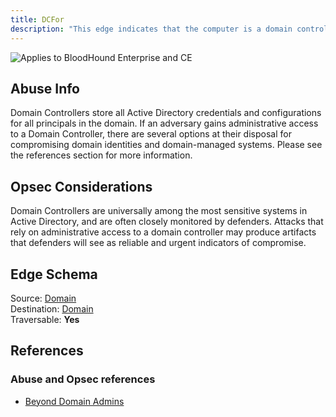 ---
title: DCFor
description: "This edge indicates that the computer is a domain controller for the domain. This edge is not created for read-only domain controllers."
---

<img noZoom src="/assets/enterprise-AND-community-edition-pill-tag.svg" alt="Applies to BloodHound Enterprise and CE"/>


## Abuse Info
Domain Controllers store all Active Directory credentials and configurations for all principals in the domain. If an adversary gains administrative access to a Domain Controller, there are several options at their disposal for compromising domain identities and domain-managed systems. Please see the references section for more information.

## Opsec Considerations

Domain Controllers are universally among the most sensitive systems in Active Directory, and are often closely monitored by defenders. Attacks that rely on administrative access to a domain controller may produce artifacts that defenders will see as reliable and urgent indicators of compromise.

## Edge Schema

Source: [Domain](https://github.com/SpecterOps/bloodhound-docs/blob/main//resources/nodes/domain)  
Destination: [Domain](https://github.com/SpecterOps/bloodhound-docs/blob/main//resources/nodes/domain)   
Traversable: **Yes**   

## References

### Abuse and Opsec references

* [Beyond Domain Admins](https://adsecurity.org/?p=3700)
